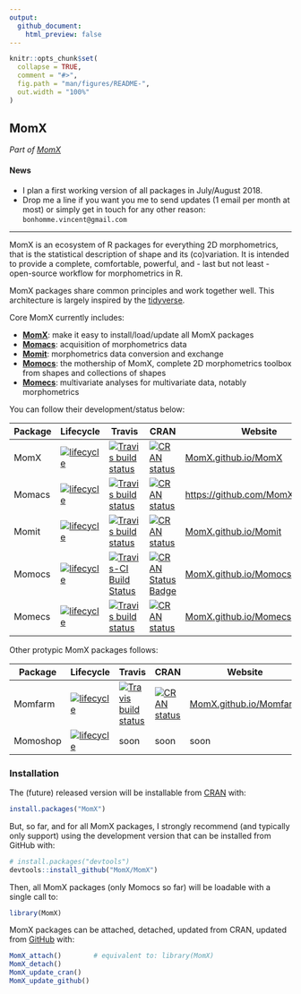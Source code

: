 ```yaml
---
output:
  github_document:
    html_preview: false
---
```


<!-- README.md is generated from README.Rmd. Please edit that file -->

```r
knitr::opts_chunk$set(
  collapse = TRUE,
  comment = "#>",
  fig.path = "man/figures/README-",
  out.width = "100%"
)
```
## MomX  
_Part of [MomX](https://momx.github.io/MomX/)_

<!--
[![lifecycle](https://img.shields.io/badge/lifecycle-experimental-orange.svg)](https://www.tidyverse.org/lifecycle/#experimental)
[![Travis build status](https://travis-ci.org/MomX/MomX.svg?branch=master)](https://travis-ci.org/MomX/MomX)
[![CRAN status](https://www.r-pkg.org/badges/version/MomX)](https://cran.r-project.org/package=MomX)
-->

#### News
* I plan a first working version of all packages in July/August 2018.
* Drop me a line if you want you me to send updates (1 email per month at most) or simply get in touch for any other reason: `bonhomme.vincent@gmail.com`

----

MomX is an ecosystem of R packages for everything 2D morphometrics, that is the statistical description of shape and its (co)variation. It is intended to provide a complete, comfortable, powerful, and - last but not least - open-source workflow for morphometrics in R.

MomX packages share common principles and work together well. This architecture is largely inspired by the [tidyverse](https://tidyverse.org). 

Core MomX currently includes:

* __[MomX](https://momx.github.io/MomX/)__: make it easy to install/load/update all MomX packages
* __[Momacs](https://github.com/MomX/Momacs)__: acquisition of morphometrics data
* __[Momit](http://momx.github.io/Momit/)__: morphometrics data conversion and exchange
* __[Momocs](http://momx.github.io/Momocs/)__: the mothership of MomX, complete 2D morphometrics toolbox from shapes and collections of shapes
* __[Momecs](http://momx.github.io/Momecs/)__: multivariate analyses for multivariate data, notably morphometrics

You can follow their development/status below:

Package     |  Lifecycle    |  Travis    |  CRAN      | Website
------------|---------------|------------|------------| ---------------
MomX        | [![lifecycle](https://img.shields.io/badge/lifecycle-experimental-orange.svg)](https://www.tidyverse.org/lifecycle/#experimental) | [![Travis build status](https://travis-ci.org/MomX/MomX.svg?branch=master)](https://travis-ci.org/MomX/MomX) | [![CRAN status](https://www.r-pkg.org/badges/version/MomX)](https://cran.r-project.org/package=MomX) | [MomX.github.io/MomX](http://momx.github.io/MomX)
Momacs      | [![lifecycle](https://img.shields.io/badge/lifecycle-experimental-orange.svg)](https://www.tidyverse.org/lifecycle/#experimental) | [![Travis build status](https://travis-ci.org/MomX/Momacs.svg?branch=master)](https://travis-ci.org/MomX/Momacs) | [![CRAN status](https://www.r-pkg.org/badges/version/Momacs)](https://cran.r-project.org/package=Momacs) | [https://github.com/MomX/Momacs](https://github.com/MomX/Momacs)
Momit      | [![lifecycle](https://img.shields.io/badge/lifecycle-experimental-orange.svg)](https://www.tidyverse.org/lifecycle/#experimental) | [![Travis build status](https://travis-ci.org/MomX/Momit.svg?branch=master)](https://travis-ci.org/MomX/Momit) | [![CRAN status](https://www.r-pkg.org/badges/version/Momit)](https://cran.r-project.org/package=Momit) | [MomX.github.io/Momit](http://momx.github.io/Momit)
Momocs      | [![lifecycle](https://img.shields.io/badge/lifecycle-maturing-blue.svg)](https://www.tidyverse.org/lifecycle/#maturing) | [![Travis-CI Build Status](https://travis-ci.org/MomX/Momocs.svg?branch=master)](https://travis-ci.org/MomX/Momocs) | [![CRAN Status Badge](http://www.r-pkg.org/badges/version/Momocs)](http://cran.r-project.org/package=Momocs) | [MomX.github.io/Momocs](http://momx.github.io/Momocs)
Momecs      | [![lifecycle](https://img.shields.io/badge/lifecycle-experimental-orange.svg)](https://www.tidyverse.org/lifecycle/#experimental) | [![Travis build status](https://travis-ci.org/MomX/Momecs.svg?branch=master)](https://travis-ci.org/MomX/Momecs) | [![CRAN status](https://www.r-pkg.org/badges/version/Momecs)](https://cran.r-project.org/package=Momecs) | [MomX.github.io/Momecs](http://momx.github.io/Momecs)

Other protypic MomX packages follows:

Package     |  Lifecycle    |  Travis    |  CRAN      | Website
------------|---------------|------------|------------| ---------------
Momfarm     | [![lifecycle](https://img.shields.io/badge/lifecycle-experimental-orange.svg)](https://www.tidyverse.org/lifecycle/#experimental)  | [![Travis build status](https://travis-ci.org/MomX/Momfarm.svg?branch=master)](https://travis-ci.org/MomX/Momfarm) | [![CRAN status](https://www.r-pkg.org/badges/version/Momfarm)](https://cran.r-project.org/package=Momfarm) | [MomX.github.io/Momfarm](http://momx.github.io/Momfarm)
Momoshop    |  [![lifecycle](https://img.shields.io/badge/lifecycle-experimental-orange.svg)](https://www.tidyverse.org/lifecycle/#experimental)  | soon | soon | soon 

### Installation
The (future) released version will be installable from [CRAN](https://CRAN.R-project.org/package=MomX ) with:

```r
install.packages("MomX")
```

But, so far, and for all MomX packages, I strongly recommend (and typically only support) using the development version that can be installed from GitHub with:
```r
# install.packages("devtools")
devtools::install_github("MomX/MomX")
```

Then, all MomX packages (only Momocs so far) will be loadable with a single call to:

```r
library(MomX)
```

MomX packages can be attached, detached, updated from CRAN, updated from [GitHub](http://github.com/MomX) with:
```r
MomX_attach()        # equivalent to: library(MomX)
MomX_detach()
MomX_update_cran()
MomX_update_github()
```
